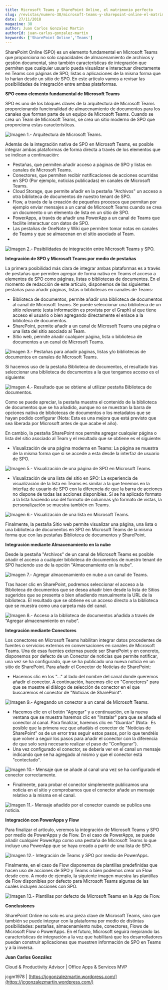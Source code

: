 ```yaml
---
title: Microsoft Teams y SharePoint Online, el matrimonio perfecto
slug: /revistas/numero-38/microsoft-teams-y-sharepoint-online-el-matrimonio-perfecto
date: 27/11/2018
magazine: 38
author: Juan Carlos Gonzalez Martin
authorId: juan-carlos-gonzalez-martin
keywords: ['SharePoint Online','Teams']
---
```






SharePoint Online (SPO) es un elemento fundamental en Microsoft Teams que proporciona no solo capacidades de almacenamiento de archivos y gestión documental, sino también características de integración que permiten que cualquier usuario pueda visualizar e interactuar directamente en Teams con páginas de SPO, listas o aplicaciones de la misma forma que lo harían desde un sitio de SPO. En este artículo vamos a revisar las posibilidades de integración entre ambas plataformas.

**SPO como elemento fundamental de Microsoft Teams**

SPO es uno de los bloques claves de la arquitectura de Microsoft Teams proporcionando funcionalidad de almacenamiento de documentos para los canales que forman parte de un equipo de Microsoft Teams. Cuando se crea un Team de Microsoft Teams, se crea un sitio moderno de SPO que proporciona estas características.

![Imagen 1.- Arquitectura de Microsoft Teams.](../../../images/numero38/microsoft-teams-y-sharepoint-online-el-matrimonio-perfecto/image1.png)

Además de la integración nativa de SPO en Microsoft Teams, es posible integrar ambas plataformas de forma directa a través de los elementos que se indican a continuación:

- Pestañas, que permiten añadir acceso a páginas de SPO y listas en canales de Microsoft Teams.
- Conectores, que permiten recibir notificaciones de acciones ocurridas en SPO (Por ejemplo, noticias publicadas) en canales de Microsoft Teams.
- Cloud Storage, que permite añadir en la pestaña "Archivos" un acceso a otra biblioteca de documentos de nuestro tenant de SPO.
- Flow, a través de la creación de pequeños procesos que permitan por ejemplo enviar mensajes a un canal de Microsoft Teams cuando se crea un documento o un elemento de lista en un sitio de SPO.
- PowerApps, a través de añadir una PowerApp a un canal de Teams que facilite interactuar con datos de SPO.
- Las pestañas de OneNote y Wiki que permiten tomar notas en canales de Teams y que se almacenan en el sitio asociado al Team.
- 


![Imagen 2.- Posibilidades de integración entre Microsoft Teams y SPO.](../../../images/numero38/microsoft-teams-y-sharepoint-online-el-matrimonio-perfecto/image2.png)

**Integración de SPO y Microsoft Teams por medio de pestañas**

La primera posibilidad más clara de integrar ambas plataformas es a través de pestañas que permiten agregar de forma nativa en Teams el acceso a elementos de SPO como páginas, listas o bibliotecas de documentos. En el momento de redacción de este artículo, disponemos de las siguientes pestañas para añadir páginas, listas o bibliotecas en canales de Teams:

- Biblioteca de documentos, permite añadir una biblioteca de documentos al canal de Microsoft Teams. Se puede seleccionar una biblioteca de un sitio relevante (esta información es provista por el Graph) al que tiene acceso el usuario o bien agregando directamente el enlace a la biblioteca de documentos.
- SharePoint, permite añadir a un canal de Microsoft Teams una página o una lista del sitio asociado al Team.
- Sitio web, permite añadir cualquier página, lista o biblioteca de documentos a un canal de Microsoft Teams.


![Imagen 3.- Pestañas para añadir páginas, listas y/o bibliotecas de documentos en canales de Microsoft Teams.](../../../images/numero38/microsoft-teams-y-sharepoint-online-el-matrimonio-perfecto/image3.png)

Si hacemos uso de la pestaña Biblioteca de documentos, el resultado tras seleccionar una biblioteca de documentos a la que tengamos acceso es el siguiente:

![Imagen 4.- Resultado que se obtiene al utilizar pestaña Biblioteca de documentos.](../../../images/numero38/microsoft-teams-y-sharepoint-online-el-matrimonio-perfecto/image4.png)

Como se puede apreciar, la pestaña muestra el contenido de la biblioteca de documentos que se ha añadido, aunque no se muestran la barra de opciones nativa de bibliotecas de documentos o los metadatos que se hayan podido configurar (Nota: Esta es una mejora que está previsto que sea liberada por Microsoft antes de que acabe el año).

En cambio, la pestaña SharePoint nos permite agregar cualquier página o lista del sitio asociado al Team y el resultado que se obtiene es el siguiente:

- Visualización de una página moderna en Teams: La página se muestra de la misma forma que si se accede a esta desde la interfaz de usuario de SPO.


![Imagen 5.- Visualización de una página de SPO en Microsoft Teams.](../../../images/numero38/microsoft-teams-y-sharepoint-online-el-matrimonio-perfecto/image5.png)

- Visualización de una lista del sitio en SPO: La experiencia de visualización de la lista en Teams es similar a la que tenemos en la interfaz de usuario de SPO con la diferencia de que la barra de acciones no dispone de todas las acciones disponibles. Si se ha aplicado formato a la lista haciendo uso del formato de columnas y/o formato de vistas, la personalización se muestra también en Teams.


![Imagen 6.- Visualización de una lista en Microsoft Teams.](../../../images/numero38/microsoft-teams-y-sharepoint-online-el-matrimonio-perfecto/image6.png)



Finalmente, la pestaña Sitio web permite visualizar una página, una lista o una biblioteca de documentos en SPO en Microsoft Teams de la misma forma que con las pestañas Biblioteca de documentos y SharePoint.

**Integración mediante Almacenamiento en la nube**

Desde la pestaña "Archivos" de un canal de Microsoft Teams es posible añadir el acceso a cualquier biblioteca de documentos de nuestro tenant de SPO haciendo uso de la opción "Almacenamiento en la nube".

![Imagen 7.- Agregar almacenamiento en nube a un canal de Teams.](../../../images/numero38/microsoft-teams-y-sharepoint-online-el-matrimonio-perfecto/image7.png)

Tras hacer clic en SharePoint, podremos seleccionar el acceso a la Biblioteca de documentos que se desea añadir bien desde la lista de Sitios sugeridos que se presenta o bien añadiendo manualmente la URL de la biblioteca. El resultado que se obtiene es un acceso directo a la biblioteca que se muestra como una carpeta más del canal.

![Imagen 8.- Acceso a la biblioteca de documentos añadida a través de “Agregar almacenamiento en nube”.](../../../images/numero38/microsoft-teams-y-sharepoint-online-el-matrimonio-perfecto/image8.png)

**Integración mediante Conectores**

Los conectores en Microsoft Teams habilitan integrar datos procedentes de fuentes o servicios externos en conversaciones en canales de Microsoft Teams. Una de esas fuentes externas puede ser SharePoint y en concreto, disponemos por defecto de un Conector de noticias que permite notificar, una vez se ha configurado, que se ha publicado una nueva noticia en un sitio de SharePoint. Para añadir el Conector de Noticias de SharePoint:

- Hacemos clic en los "…" al lado del nombre del canal donde queremos añadir el conector. A continuación, hacemos clic en "Conectores" para que se muestre el diálogo de selección de conector en el que buscaremos el conector de "Noticias de SharePoint".


![Imagen 9.- Agregando un conector a un canal de Microsoft Teams.](../../../images/numero38/microsoft-teams-y-sharepoint-online-el-matrimonio-perfecto/image9.png)

- Hacemos clic en el botón "Agregar" y a continuación, en la nueva ventana que se muestra haremos clic en "Instalar" para que se añada el conector al canal. Para finalizar, haremos clic en "Guardar" (Nota:  Es posible que la primera vez que añadáis el conector de "Noticias de SharePoint" os de un error tras seguir estos pasos, por lo que tendréis que volver a seguir los pasos para añadir el conector con la diferencia de que solo será necesario realizar el paso de "Configurar").
- Una vez configurado el conector, se debería ver en el canal un mensaje indicando que se ha agregado al mismo y que el conector está "contectado".

![Imagen 10.- Mensaje que se añade al canal una vez se ha configurado el conector correctamente.](../../../images/numero38/microsoft-teams-y-sharepoint-online-el-matrimonio-perfecto/image10.png)

- Finalmente, para probar el conector simplemente publicamos una noticia en el sitio y comprobamos que el conector añade un mensaje relativo a la misma en el canal.


![Imagen 11.- Mensaje añadido por el conector cuando se publica una noticia.](../../../images/numero38/microsoft-teams-y-sharepoint-online-el-matrimonio-perfecto/image11.png)

**Integración con PowerApps y Flow**

Para finalizar el artículo, veremos la integración de Microsoft Teams y SPO por medio de PowerApps y de Flow. En el caso de PowerApps, se puede añadir cualquier PowerApp como una pestaña de Microsoft Teams lo que incluye una PowerApp que se haya creado a partir de una lista de SPO.

![Imagen 12.- Integración de Teams y SPO por medio de PowerApps.](../../../images/numero38/microsoft-teams-y-sharepoint-online-el-matrimonio-perfecto/image12.png)

Finalmente, en el caso de Flow disponemos de plantillas predefinidas que hacen uso de acciones de SPO y Teams o bien podemos crear un Flow desde cero. A modo de ejemplo, la siguiente imagen muestra las plantillas de Flow disponibles por defecto para Microsoft Teams algunas de las cuales incluyen acciones con SPO.

![Imagen 13.- Plantillas por defecto de Microsoft Teams en la App de Flow.](../../../images/numero38/microsoft-teams-y-sharepoint-online-el-matrimonio-perfecto/image13.png)

**Conclusiones**

SharePoint Online no solo es una pieza clave de Microsoft Teams, sino que también se puede integrar con la plataforma por medio de distintas posibilidades: pestañas, almacenamiento nube, conectores, Flows de Microsoft Flow o PowerApps. En el futuro, Microsoft seguirá mejorando las características de integración a la vez que habilitará que los desarrolladores puedan construir aplicaciones que muestren información de SPO en Teams y a la inversa.



**Juan Carlos González**

Cloud & Productivity Advisor | Office Apps & Services MVP

jcgm1978 | [https://jcgonzalezmartin.wordpress.com/](https://jcgonzalezmartin.wordpress.com/)

 
 
